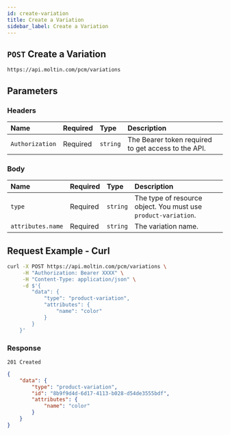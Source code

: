 ```yaml
---
id: create-variation
title: Create a Variation
sidebar_label: Create a Variation
---
```



## `POST` Create a Variation

```http
https://api.moltin.com/pcm/variations
```

## Parameters

### Headers

| Name | Required | Type | Description |
| :--- | :--- | :--- | :--- |
| `Authorization` | Required | `string` | The Bearer token required to get access to the API. |

### Body

| Name | Required | Type | Description |
| :--- | :--- | :--- | :--- |
| `type` | Required | `string` | The type of resource object. You must use `product-variation`.|
| `attributes.name` | Required | `string` | The variation name.|

## Request Example - Curl

```bash
curl -X POST https://api.moltin.com/pcm/variations \
     -H "Authorization: Bearer XXXX" \
     -H "Content-Type: application/json" \
     -d $'{
        "data": {
            "type": "product-variation",
            "attributes": {
                "name": "color"
            }
        }
    }'
```

### Response

`201 Created`

```json
{
    "data": {
        "type": "product-variation",
        "id": "8b9f9d4d-6d17-4113-b028-d54de3555bdf",
        "attributes": {
            "name": "color"
        }
    }
}
```
